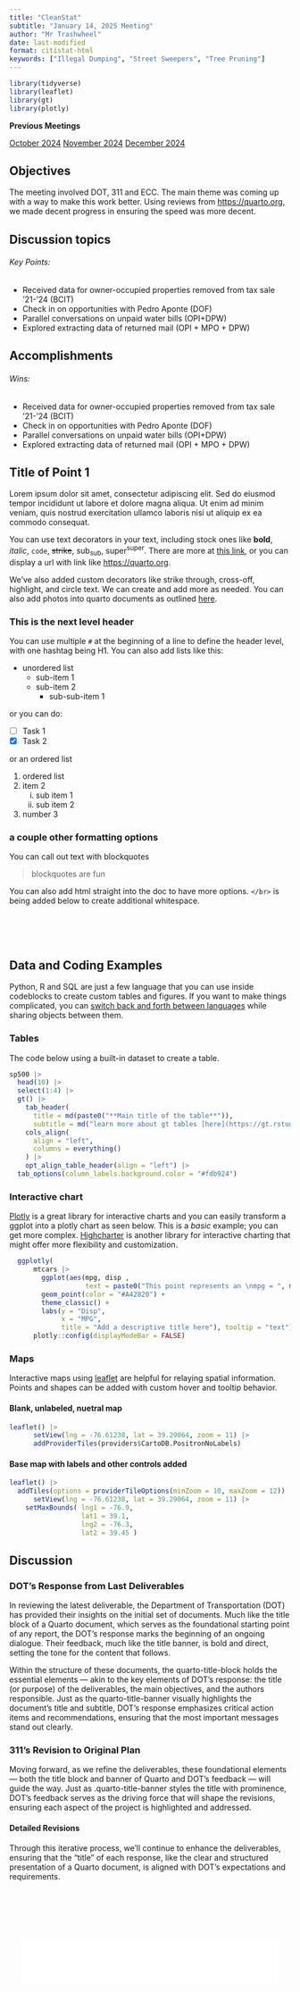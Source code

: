 ```yaml
---
title: "CleanStat"
subtitle: "January 14, 2025 Meeting"
author: "Mr Trashwheel"
date: last-modified
format: citistat-html
keywords: ["Illegal Dumping", "Street Sweepers", "Tree Pruning"]
---
```


```r

library(tidyverse)
library(leaflet)
library(gt)
library(plotly)


```

:::: {#right-links}
::: previous-meetings-container
<strong>Previous Meetings</strong>
:::

<a href="#section3">October 2024</a> <a href="#section1">November 2024</a> <a href="#section2">December 2024</a>
::::

## Objectives

The meeting involved DOT, 311 and ECC. The main theme was coming up with a way to make this work better. Using reviews from <https://quarto.org>, we made decent progress in ensuring the speed was more decent.

::: callout-tip
## Discussion topics

###### Key Points:

-   Received data for owner-occupied properties removed from tax sale '21-'24 (BCIT)
-   Check in on opportunities with Pedro Aponte (DOF)
-   Parallel conversations on unpaid water bills (OPI+DPW)
-   Explored extracting data of returned mail (OPI + MPO + DPW)
:::

::: callout-note
## Accomplishments

###### Wins:

-   Received data for owner-occupied properties removed from tax sale '21-'24 (BCIT)
-   Check in on opportunities with Pedro Aponte (DOF)
-   Parallel conversations on unpaid water bills (OPI+DPW)
-   Explored extracting data of returned mail (OPI + MPO + DPW)
:::

## Title of Point 1

Lorem ipsum dolor sit amet, consectetur adipiscing elit. Sed do eiusmod tempor incididunt ut labore et dolore magna aliqua. Ut enim ad minim veniam, quis nostrud exercitation ullamco laboris nisi ut aliquip ex ea commodo consequat.

You can use text decorators in your text, including stock ones like **bold**, *italic*, `code`, ~~strike~~, sub~sub~, super^super^. There are more at [this link](https://quarto.org/docs/visual-editor/options.html), or you can display a url with link like <https://quarto.org>.

We've also added custom decorators like [strike through]{.strike}, [cross-off]{.cross}, [highlight]{.highlight}, and [circle]{.circle} text. We can create and add more as needed. You can also add photos into quarto documents as outlined [here](https://quarto.org/docs/authoring/figures.html).

### This is the next level header

You can use multiple `#` at the beginning of a line to define the header level, with one hashtag being H1. You can also add lists like this:

-   unordered list
    -   sub-item 1
    -   sub-item 2
        -   sub-sub-item 1

or you can do:

-   [ ] Task 1
-   [x] Task 2

or an ordered list

1.  ordered list
2.  item 2
    i.  sub item 1
    ii. sub item 2
3.  number 3

### a couple other formatting options

You can call out text with blockquotes

> blockquotes are fun

You can also add html straight into the doc to have more options. `</br>` is being added below to create additional whitespace.

</br></br></br>

## Data and Coding Examples

Python, R and SQL are just a few language that you can use inside codeblocks to create custom tables and figures. If you want to make things complicated, you can [switch back and forth between languages](https://www.r-bloggers.com/2023/01/combining-r-and-python-with-reticulate-and-quarto/) while sharing objects between them.

### Tables

The code below using a built-in dataset to create a table.

```r

sp500 |>
  head(10) |> 
  select(1:4) |> 
  gt() |>
    tab_header(
      title = md(paste0("**Main title of the table**")),
      subtitle = md("learn more about gt tables [here](https://gt.rstudio.com/) and [here](https://posit.co/blog/winners-of-the-2022-table-contest/)")) |> 
    cols_align(
      align = "left",
      columns = everything()
    ) |> 
    opt_align_table_header(align = "left") |> 
  tab_options(column_labels.background.color = "#fdb924")

```

### Interactive chart

[Plotly](https://plotly.com/r/) is a great library for interactive charts and you can easily transform a ggplot into a plotly chart as seen below. This is a *basic* example; you can get more complex. [Highcharter](https://jkunst.com/highcharter/) is another library for interactive charting that might offer more flexibility and customization.

```r
  ggplotly(
      mtcars |> 
        ggplot(aes(mpg, disp ,
                   text = paste0("This point represents an \nmpg = ", mpg, " and a disp = ", disp))) +
        geom_point(color = "#A42820") + 
        theme_classic() +
        labs(y = "Disp",
             x = "MPG", 
             title = "Add a descriptive title here"), tooltip = "text") |>  
      plotly::config(displayModeBar = FALSE)


```

### Maps

Interactive maps using [leaflet](https://rstudio.github.io/leaflet/) are helpful for relaying spatial information. Points and shapes can be added with custom hover and tooltip behavior.

#### Blank, unlabeled, nuetral map

```r
leaflet() |> 
      setView(lng = -76.61238, lat = 39.29064, zoom = 11) |> 
      addProviderTiles(providers$CartoDB.PositronNoLabels)
```

#### Base map with labels and other controls added

```r
leaflet() |> 
  addTiles(options = providerTileOptions(minZoom = 10, maxZoom = 12)) |> 
      setView(lng = -76.61238, lat = 39.29064, zoom = 11) |> 
    setMaxBounds( lng1 = -76.9,
                  lat1 = 39.1,
                  lng2 = -76.3,
                  lat2 = 39.45 )
```

## Discussion

### DOT's Response from Last Deliverables

In reviewing the latest deliverable, the Department of Transportation (DOT) has provided their insights on the initial set of documents. Much like the title block of a Quarto document, which serves as the foundational starting point of any report, the DOT’s response marks the beginning of an ongoing dialogue. Their feedback, much like the title banner, is bold and direct, setting the tone for the content that follows.

Within the structure of these documents, the quarto-title-block holds the essential elements — akin to the key elements of DOT’s response: the title (or purpose) of the deliverables, the main objectives, and the authors responsible. Just as the quarto-title-banner visually highlights the document’s title and subtitle, DOT’s response emphasizes critical action items and recommendations, ensuring that the most important messages stand out clearly.

### 311's Revision to Original Plan

Moving forward, as we refine the deliverables, these foundational elements — both the title block and banner of Quarto and DOT’s feedback — will guide the way. Just as .quarto-title-banner styles the title with prominence, DOT's feedback serves as the driving force that will shape the revisions, ensuring each aspect of the project is highlighted and addressed.

#### Detailed Revisions

Through this iterative process, we’ll continue to enhance the deliverables, ensuring that the "title" of each response, like the clear and structured presentation of a Quarto document, is aligned with DOT’s expectations and requirements.

::: {style="height: 75px;"}
:::

<!-- Custom spacer with inline style -->

<footer>

::: {style="font-family: 'Nunito Sans', sans-serif; padding: 10px; background-color: white; color: white; text-align: center; margin: 20px 20px 3px 20px ;"}
```         
 ®2025. Internal Use Only.
Made with ❤️ by OPI
```
:::

</footer>
